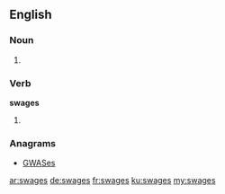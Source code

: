 ==English==

===Noun===
{{head|en}}

# {{plural of|swage}}

===Verb===
'''swages'''

# {{en-third-person singular of|swage}}

===Anagrams===
* [[GWASes#English|GWASes]]

[[ar:swages]]
[[de:swages]]
[[fr:swages]]
[[ku:swages]]
[[my:swages]]